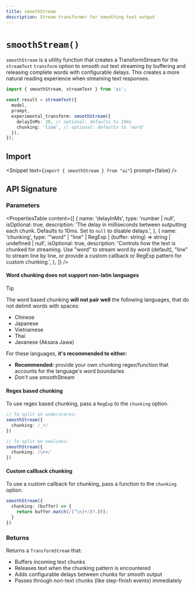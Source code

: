 ```yaml
---
title: smoothStream
description: Stream transformer for smoothing text output
---
```


# `smoothStream()`

`smoothStream` is a utility function that creates a TransformStream
for the `streamText` `transform` option
to smooth out text streaming by buffering and releasing complete words with configurable delays.
This creates a more natural reading experience when streaming text responses.

```ts highlight={"6-9"}
import { smoothStream, streamText } from 'ai';

const result = streamText({
  model,
  prompt,
  experimental_transform: smoothStream({
    delayInMs: 20, // optional: defaults to 10ms
    chunking: 'line', // optional: defaults to 'word'
  }),
});
```

## Import

<Snippet text={`import { smoothStream } from "ai"`} prompt={false} />

## API Signature

### Parameters

<PropertiesTable
  content={[
    {
      name: 'delayInMs',
      type: 'number | null',
      isOptional: true,
      description:
        'The delay in milliseconds between outputting each chunk. Defaults to 10ms. Set to `null` to disable delays.',
    },
    {
      name: 'chunking',
      type: '"word" | "line" | RegExp | (buffer: string) => string | undefined | null',
      isOptional: true,
      description:
        'Controls how the text is chunked for streaming. Use "word" to stream word by word (default), "line" to stream line by line, or provide a custom callback or RegExp pattern for custom chunking.',
    },
  ]}
/>

#### Word chunking does not support non-latin languages

> [!TIP]
> The word based chunking **will not pair well** the following languages, that do not delimit words with spaces:
> - Chinese
> - Japanese
> - Vietnamese
> - Thai
> - Javanese (Aksara Jawa)
>
> For these languages, **it's recommended to either:**
> - **Recommended:** provide your own chunking regex/function that accounts for the language's word boundaries
> - *Don't* use smoothStream

#### Regex based chunking

To use regex based chunking, pass a `RegExp` to the `chunking` option.

```ts
// To split on underscores:
smoothStream({
  chunking: /_+/
})

// To split on newlines:
smoothStream({
  chunking: /\n+/
})
```

#### Custom callback chunking

To use a custom callback for chunking, pass a function to the `chunking` option.

```ts
smoothStream({
  chunking: (buffer) => {
    return buffer.match(/[^\n]+/)?.[0];
  }
})
```

### Returns

Returns a `TransformStream` that:

- Buffers incoming text chunks
- Releases text when the chunking pattern is encountered
- Adds configurable delays between chunks for smooth output
- Passes through non-text chunks (like step-finish events) immediately
